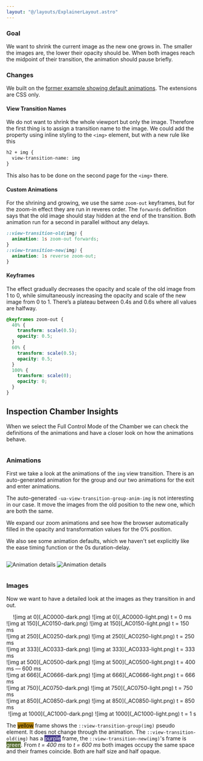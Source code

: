 ```yaml
---
layout: "@/layouts/ExplainerLayout.astro"
---
```


### Goal

We want to shrink the current image as the new one grows in. The smaller the images are, the lower their opacity should be. When both images reach the midpoint of their transition, the animation should pause briefly.

### Changes

We built on the [former example showing default animations](/demo/BasicC1/). The extensions are CSS only.

#### View Transition Names
We do not want to shrink the whole viewport but only the image. Therefore the first thing is to assign a transition name to the image. We could add the property using inline styling to the `<img>` element, but with a new rule like this
```html ins={1-3}
h2 + img {
  view-transition-name: img
}
```
This also has to be done on the second page for the `<img>` there.

#### Custom Animations

For the shrining and growing, we use the same `zoom-out` keyframes, but for the zoom-in effect they are run in reveres order.  The `forwards` definition says that the old image should stay hidden at the end of the transition. Both animation run for a second in parallel without any delays.

```css ins={1-6}
::view-transition-old(img) {
  animation: 1s zoom-out forwards;
}
::view-transition-new(img) {
  animation: 1s reverse zoom-out;
}
```

#### Keyframes
The effect gradually decreases the opacity and scale of the old image from 1 to 0, while simultaneously increasing the opacity and scale of the new image from 0 to 1. There’s a plateau between 0.4s and 0.6s where all values are halfway.

```css ins={1-14}
@keyframes zoom-out {
  40% {
    transform: scale(0.5);
    opacity: 0.5;
  }
  60% {
    transform: scale(0.5);
    opacity: 0.5;
  }
  100% {
    transform: scale(0);
    opacity: 0;
  }
}
```
## Inspection Chamber Insights

When we select the Full Control Mode of the Chamber we can check the definitions of the animations and have a closer look on how the animations behave.

<div style="display:flex; flex-wrap:wrap; justify-content: space-;"><div class="item" style="min-width: 300px;">

### Animations
First we take a look at the animations of the `img` view transition. There is an auto-generated animation for the group and our two animations for the exit and enter animations.

The auto-generated `-ua-view-transition-group-anim-img` is not interesting in our case. It move the images from the old position to the new one, which are both the same.

We expand our zoom animations and see how the browser automatically filled in the opacity and transformation values for the 0% position.

We also see some animation defaults, which we haven't set explicitly like the ease timing function or the 0s duration-delay.

</div><div class="item">

<span class="light:sl-hidden">![Animation details](_ACan-dark.png)</span>
<span class="dark:sl-hidden">![Animation details](_ACan-light.png)</span>

</div></div>

<style>{`
.item {
  flex: 1;
}
.item img {
  width: 300px;
}
`}</style>

### Images

Now we want to have a detailed look at the images as they transition in and out.

<div style="display: flex; flex-wrap: wrap; justify-content: space-around;">

<div class="imgItem">
<span class="light:sl-hidden">![img at 0](_AC0000-dark.png)</span>
<span class="dark:sl-hidden">![img at 0](_AC0000-light.png)</span>
<span class="t">t = 0 ms</span>
</div>
<div class="imgItem">
<span class="light:sl-hidden">![img at 150](_AC0150-dark.png)</span>
<span class="dark:sl-hidden">![img at 150](_AC0150-light.png)</span>
<span class="t">t = 150 ms</span>
</div>
<div class="imgItem">
<span class="light:sl-hidden">![img at 250](_AC0250-dark.png)</span>
<span class="dark:sl-hidden">![img at 250](_AC0250-light.png)</span>
<span class="t">t = 250 ms</span>
</div>
<div class="imgItem">
<span class="light:sl-hidden">![img at 333](_AC0333-dark.png)</span>
<span class="dark:sl-hidden">![img at 333](_AC0333-light.png)</span>
<span class="t">t = 333 ms</span>
</div>
<div class="imgItem">
<span class="light:sl-hidden">![img at 500](_AC0500-dark.png)</span>
<span class="dark:sl-hidden">![img at 500](_AC0500-light.png)</span>
<span class="t">t = 400 ms &mdash; 600 ms</span>
</div>
<div class="imgItem">
<span class="light:sl-hidden">![img at 666](_AC0666-dark.png)</span>
<span class="dark:sl-hidden">![img at 666](_AC0666-light.png)</span>
<span class="t">t = 666 ms</span>
</div>
<div class="imgItem">
<span class="light:sl-hidden">![img at 750](_AC0750-dark.png)</span>
<span class="dark:sl-hidden">![img at 750](_AC0750-light.png)</span>
<span class="t">t = 750 ms</span>
</div>
<div class="imgItem">
<span class="light:sl-hidden">![img at 850](_AC0850-dark.png)</span>
<span class="dark:sl-hidden">![img at 850](_AC0850-light.png)</span>
<span class="t">t = 850 ms</span>
</div>
<div class="imgItem">
<span class="light:sl-hidden">![img at 1000](_AC1000-dark.png)</span>
<span class="dark:sl-hidden">![img at 1000](_AC1000-light.png)</span>
<span class="t">t = 1 s</span>
</div>

</div>
<style>{`
.imgItem img {
  width: 150px;
 }
.imgItem:nth-child(5) {
  flex: 1 1 100%
}
.t {
  text-align: center;
  display: block;
  color: #888;
  font-size: 0.9rem;
  transform: translateY(-20px)
}
`}</style>

The <span style="background-color: darkgoldenrod; color:#000">yellow</span> frame shows the `::view-transition-group(img)` pseudo element. It does not change through the animation. The `::view-transition-old(img)` has a <span style="background-color: darkslateblue; color:#fff">purple</span> frame, the `::view-transition-new(img)`'s frame is <span style="background-color: darkolivegreen; color:#fff">green</span>. From _t = 400 ms_ to _t = 600 ms_ both images occupy the same space and their frames coincide. Both are half size and  half opaque.